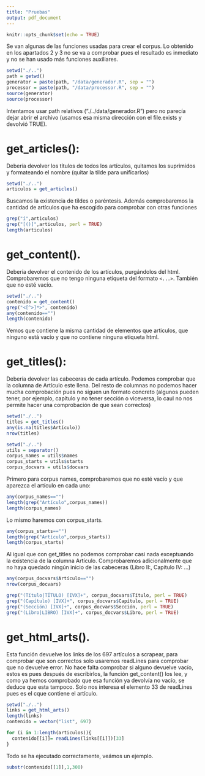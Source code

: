 ```yaml
---
title: "Pruebas"
output: pdf_document
---
```


```r
knitr::opts_chunk$set(echo = TRUE)
```


Se van algunas de las funciones usadas para crear el corpus. Lo obtenido en los apartados 2 y 3 no se va a comprobar pues el resultado es inmediato y no se han usado más funciones auxiliares.

```r
setwd("./..")
path = getwd()
generator = paste(path, "/data/generador.R", sep = "")
processor = paste(path, "/data/processor.R", sep = "")
source(generator)
source(processor)

```
Intentamos usar path relativos ("./../data/generador.R") pero no parecía dejar abrir el archivo (usamos esa misma dirección con el file.exists y devolvió TRUE). 

# get_articles(): 

Debería devolver los títulos de todos los artículos, quitamos los suprimidos y formateando el nombre (quitar la tilde para unificarlos)

```r
setwd("./..")
articulos = get_articles()
```

Buscamos la existencia de tildes o paréntesis. Además comprobaremos la cantidad de artículos que ha escogido para comprobar con otras funciones

```r
grep("í",articulos)
grep("[()]",articulos, perl = TRUE)
length(articulos)
```

# get_content().

Debería devolver el contenido de los artículos, purgándolos del html. Comprobaremos que no tengo ninguna etiqueta del formato `<...>`. También que no esté vacío.

```r
setwd("./..")
contenido = get_content()
grep("<[^>]*>", contenido) 
any(contenido=="")
length(contenido)
```

Vemos que contiene la misma cantidad de elementos que articulos, que ninguno está vacío y que no contiene ninguna etiqueta html.

# get_titles():

Debería devolver las cabeceras de cada artículo. Podemos comprobar que la columna de Artículo este llena. Del resto de columnas no podemos hacer mucha comprobación pues no siguen un formato concreto (algunos pueden tener, por ejemplo, capítulo y no tener sección o viceversa, lo caul no nos permite hacer una comprobación de que sean correctos)

```r
setwd("./..")
titles = get_titles()
any(is.na(titles$Artículo))
nrow(titles)
```
```r
setwd("./..")
utils = separator()
corpus_names = utils$names
corpus_starts = utils$starts
corpus_docvars = utils$docvars
```

Primero para corpus names, comprobaremos que no esté vacío y que aparezca el artículo en cada uno:

```r
any(corpus_names=="")
length(grep("Artículo",corpus_names))
length(corpus_names)
```

Lo mismo haremos con corpus_starts.

```r
any(corpus_starts=="")
length(grep("Artículo",corpus_starts))
length(corpus_starts)
```

Al igual que con get_titles no podemos comprobar casi nada exceptuando la existencia de la columna Artículo. Comprobaremos adicionalmente que no haya quedado ningún inicio de las cabeceras (Libro II:, Capítulo IV: ...)

```r
any(corpus_docvars$Artículo=="")
nrow(corpus_docvars)

grep("(Título|TÍTULO) [IVX]+", corpus_docvars$Título, perl = TRUE)
grep("(Capítulo) [IVX]+", corpus_docvars$Capítulo, perl = TRUE)
grep("(Sección) [IVX]+", corpus_docvars$Sección, perl = TRUE)
grep("(Libro|LIBRO) [IVX]+", corpus_docvars$Libro, perl = TRUE)
```

# get_html_arts().

Esta función devuelve los links de los 697 artículos a scrapear, para comprobar que son correctos solo usaremos readLines para comprobar que no devuelve error. No hace falta comprobar si alguno devuelve vacío, estos es pues después de escribirlos, la función get_content() los lee, y como ya hemos comprobado que esa función ya devolvía no vacío, se deduce que esta tampoco. Solo nos interesa el elemento 33 de readLines pues es el cque contiene el artículo.

```r
setwd("./..")
links = get_html_arts()
length(links)
contenido = vector("list", 697)
```
```r
for (i in 1:length(articulos)){
  contenido[[i]]= readLines(links[[i]])[33]
}
```

Todo se ha ejecutado correctamente, veámos un ejemplo.

```r
substr(contenido[[1]],1,300)
```


